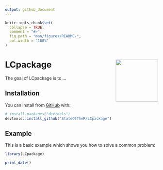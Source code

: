 ```yaml
---
output: github_document
---
```


<!-- README.md is generated from README.Rmd. Please edit that file -->

```r
knitr::opts_chunk$set(
  collapse = TRUE,
  comment = "#>",
  fig.path = "man/figures/README-",
  out.width = "100%"
)
```

# LCpackage <img src='man/figures/logo.png' align="right" height="139" />

<!-- badges: start -->
<!-- badges: end -->

The goal of LCpackage is to ...

## Installation

You can install from [GitHub](https://github.com/) with:

``` r
# install.packages("devtools")
devtools::install_github("StateOfTheR/LCpackage")
```
## Example

This is a basic example which shows you how to solve a common problem:

```r
library(LCpackage)
```

```r
print_date()
```
